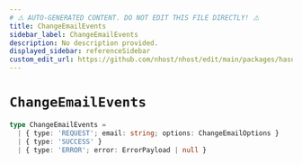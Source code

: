 ```yaml
---
# ⚠️ AUTO-GENERATED CONTENT. DO NOT EDIT THIS FILE DIRECTLY! ⚠️
title: ChangeEmailEvents
sidebar_label: ChangeEmailEvents
description: No description provided.
displayed_sidebar: referenceSidebar
custom_edit_url: https://github.com/nhost/nhost/edit/main/packages/hasura-auth-js/src/machines/change-email.ts#L13
---
```


# `ChangeEmailEvents`

```ts
type ChangeEmailEvents =
  | { type: 'REQUEST'; email: string; options: ChangeEmailOptions }
  | { type: 'SUCCESS' }
  | { type: 'ERROR'; error: ErrorPayload | null }
```
